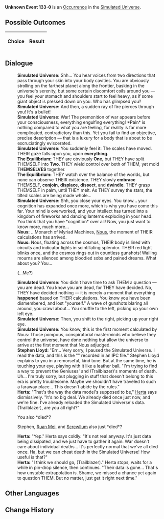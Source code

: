 {{Simulated Universe Event Infobox
|title         = Unknown Event 133-0
|image         = undefined.png
|type          =
|domains_su    = 
|domains_ext   = 
|domains_swarm = 
|domains_gng   = 
|requirements  =
|prev          = 
|next          = 
|indexRewards  =
|characters    = Herta;Ruan Mei;Nous;Screwllum
}}
'''Unknown Event 133-0''' is an [[Simulated Universe/Occurrence|Occurrence]] in the [[Simulated Universe]].

==Possible Outcomes==
{| class="article-table"
!Choice
!Result

|}

<!--
==Gameplay Notes==

-->
==Dialogue==
{{Dialogue Start}}
:'''Simulated Universe:''' Shh... You hear voices from two directions that pass through your skin into your body cavities. You are obviously strolling on the farthest planet along the frontier, basking in the universe's serenity, but some certain discomfort coils around you &mdash; you feel your stomach and shoulders start to feel heavy, as if some giant object is pressed down on you. Who has glimpsed you?
:'''Simulated Universe:''' And then, a sudden ray of fire pierces through you! It's a bullet!
:'''Simulated Universe:''' War! The premonition of war appears before your consciousness, everything engulfing everything! *Pain* is nothing compared to what you are feeling, for reality is far more complicated, contradictory than this. Yet you fail to find an objective, precise description &mdash; that is a luxury for a body that is about to be excruciatingly eviscerated.
:'''Simulated Universe:''' You suddenly feel it: The scales have moved. THEIR gaze falls upon you, upon <b>everything</b>.
:'''The Equilibrium:''' THEY are obviously <b>One</b>, but THEY have split THEMSELF into <b>Two</b>. THEY wield control over both of THEM, yet mold <b>THEMSELVES</b> together.
:'''The Equilibrium:''' THEY watch over the balance of the worlds, but none can observe THEIR existence. THEY slowly <b>embrace</b> THEMSELF, <b>conjoin</b>, <b>displace</b>, <b>dissect</b>, and <b>dwindle</b>. THEY grasp THEMSELF in palm, until THEY melt. As THEY survey the stars, the tilted scales are being made whole...
:'''Simulated Universe:''' Shh, you close your eyes. You know... your cognition has expanded once more, which is why you have come this far. Your mind is overworked, and your intellect has turned into a kingdom of fireworks and dancing lanterns exploding in your head. You think that you have *cognition* over all! Now, you just want to know more, much more...
:'''Nous:''' ...Monarch of Myriad Machines, [[Nous]], the moment of THEIR calculations has arrived.
:'''Nous:''' Nous, floating across the cosmos, THEIR body is lined with circuits and indicator lights in scintillating splendor. THEIR red light blinks once, and the cosmos rings out in countless gunshots! Wailing mourns are silenced among bloodied sobs and pained dreams. What about you? You...
:{{DIcon|Arrow}} (...Me?)
:'''Simulated Universe:''' You didn't have time to ask THEM a question &mdash; you are dead. You know you are dead, for THEY have decided. No, THEY have decided nothing &mdash; it is merely a moment that everything <b>happened</b> based on THEIR calculations. You know you have been dismembered, and lost "yourself." A wave of gunshots blaring all around, you crawl about... You shuffle to the left, picking up your own left eye.
:'''Simulated Universe:''' Then, you shift to the right, picking up your right eye.
:'''Simulated Universe:''' You know, this is the first moment calculated by Nous: Those pompous, conspiratorial masterminds who believe they control the universe, have done nothing but allow the universe to arrive at the first moment that Nous adjudged.
:'''Stephen Lloyd:''' "Err... Very sorry, I paused the Simulated Universe. I read the data, and this is the "{{Color|Keyword|Borderstar Trade War}}" recorded in an IPC file." Stephen Lloyd explains to you in a remorseful, kind tone. But at the same time, he is touching your eye, playing with it like a leather ball. "I'm trying to find a way to prevent the Geniuses' and (Trailblazer)'s moments of death. Uh... I'm truly sorry, but plugging in stuff that doesn't belong to this era is pretty troublesome. Maybe we shouldn't have traveled to such a faraway place... This doesn't abide by the rules."
:'''Herta:''' "That's the way the data model's supposed to be," [[Herta]] says dismissively. "It's no big deal. We already died once just now, and we're fine. I've already reloaded the Simulated Universe's data. (Trailblazer), are you all right?"
:{{DIcon|Arrow}} You also *died*?
:{{DIcon|Arrow}} Stephen, [[Ruan Mei]], and [[Screwllum]] also just *died*?
:'''Herta:''' "Yep." Herta says coldly. "It's not real anyway. It's just data being dissipated, and we just have to gather it again. War doesn't care about individual deaths... It's perfectly normal that we've all died once. Ha, but we can cheat death in the Simulated Universe! How useful is that?"
:'''Herta:''' "I think we should go, (Trailblazer)." Herta stops, waits for a while in pin-drop silence, then continues. "Their data is gone... That's how unstable extrapolation is. Shame, we missed a chance yet again to question THEM. But no matter, just get it right next time."
{{Dialogue End}}

==Other Languages==
{{Other Languages
|en   = 
|zhs  = 
|zht  = 
|ja   = 
|ko   = 
|es   = 
|fr   = 
|ru   = 
|th   = 
|vi   = 
|de   = 
|id   = 
|pt   = 
}}

==Change History==
{{Change History|<!--unknown-->}}
